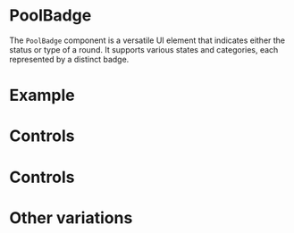 

<Meta title="Components/PoolBadge" component={PoolBadge} of={PoolBadgeStories} />

# PoolBadge

The `PoolBadge` component is a versatile UI element that indicates either the status or type of a round. It supports various states and categories, each represented by a distinct badge.

# Example

<Story of={PoolBadgeStories.PoolStatusBadge} />

# Controls

<Controls of={PoolBadgeStories.PoolStatusBadge} />

<Story of={PoolBadgeStories.PoolTypeBadge} />

# Controls

<Controls of={PoolBadgeStories.PoolTypeBadge} />

# Other variations

<Stories />
